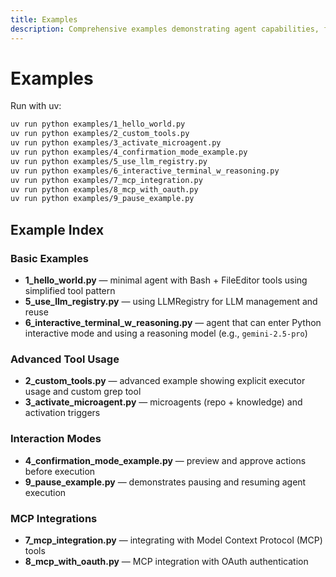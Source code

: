 ```yaml
---
title: Examples
description: Comprehensive examples demonstrating agent capabilities, from basic usage to advanced MCP integrations and custom tools.
---
```


# Examples

Run with uv:
```bash
uv run python examples/1_hello_world.py
uv run python examples/2_custom_tools.py
uv run python examples/3_activate_microagent.py
uv run python examples/4_confirmation_mode_example.py
uv run python examples/5_use_llm_registry.py
uv run python examples/6_interactive_terminal_w_reasoning.py
uv run python examples/7_mcp_integration.py
uv run python examples/8_mcp_with_oauth.py
uv run python examples/9_pause_example.py
```

## Example Index

### Basic Examples
- **1_hello_world.py** — minimal agent with Bash + FileEditor tools using simplified tool pattern
- **5_use_llm_registry.py** — using LLMRegistry for LLM management and reuse
- **6_interactive_terminal_w_reasoning.py** — agent that can enter Python interactive mode and using a reasoning model (e.g., `gemini-2.5-pro`)

### Advanced Tool Usage
- **2_custom_tools.py** — advanced example showing explicit executor usage and custom grep tool
- **3_activate_microagent.py** — microagents (repo + knowledge) and activation triggers

### Interaction Modes
- **4_confirmation_mode_example.py** — preview and approve actions before execution
- **9_pause_example.py** — demonstrates pausing and resuming agent execution

### MCP Integrations
- **7_mcp_integration.py** — integrating with Model Context Protocol (MCP) tools
- **8_mcp_with_oauth.py** — MCP integration with OAuth authentication